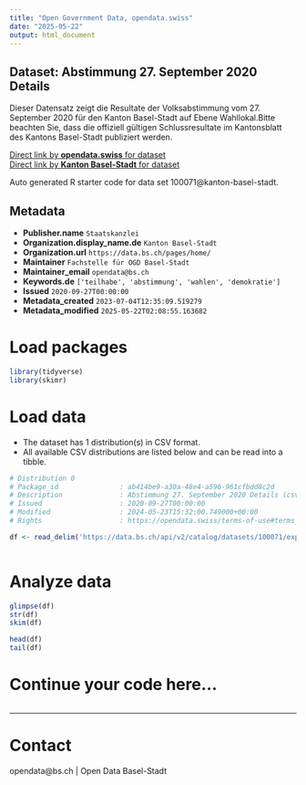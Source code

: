 ```yaml
---
title: "Open Government Data, opendata.swiss"
date: "2025-05-22"
output: html_document
---
```


## Dataset: Abstimmung 27. September 2020 Details

Dieser Datensatz zeigt die Resultate der Volksabstimmung vom 27. September 2020 für den Kanton Basel-Stadt auf Ebene Wahllokal.Bitte beachten Sie, dass die offiziell gültigen Schlussresultate im Kantonsblatt des Kantons Basel-Stadt publiziert werden. 

[Direct link by **opendata.swiss** for dataset](https://opendata.swiss/de/dataset/abstimmung-27-september-2020-details)<br>
[Direct link by **Kanton Basel-Stadt** for dataset](https://data.bs.ch/explore/dataset/100071/)

Auto generated R starter code for data set 100071@kanton-basel-stadt.

## Metadata

- **Publisher.name** `Staatskanzlei`
- **Organization.display_name.de** `Kanton Basel-Stadt`
- **Organization.url** `https://data.bs.ch/pages/home/`
- **Maintainer** `Fachstelle für OGD Basel-Stadt`
- **Maintainer_email** `opendata@bs.ch`
- **Keywords.de** `['teilhabe', 'abstimmung', 'wahlen', 'demokratie']`
- **Issued** `2020-09-27T00:00:00`
- **Metadata_created** `2023-07-04T12:35:09.519279`
- **Metadata_modified** `2025-05-22T02:08:55.163682`


# Load packages

```r

library(tidyverse)
library(skimr)

```

# Load data

-   The dataset has 1 distribution(s) in CSV format.
-   All available CSV distributions are listed below and can be read into a tibble.

```r

# Distribution 0
# Package_id               : ab414be9-a30a-48e4-a596-961cfbdd8c2d
# Description              : Abstimmung 27. September 2020 Details (csv)
# Issued                   : 2020-09-27T00:00:00
# Modified                 : 2024-05-23T15:32:00.749000+00:00
# Rights                   : https://opendata.swiss/terms-of-use#terms_by

df <- read_delim('https://data.bs.ch/api/v2/catalog/datasets/100071/exports/csv?use_labels=true')



```

# Analyze data

```r

glimpse(df)
str(df)
skim(df)

head(df)
tail(df)

```

# Continue your code here...

```r

```

------------------------------------------------------------------------

# Contact

opendata@bs.ch | Open Data Basel-Stadt
